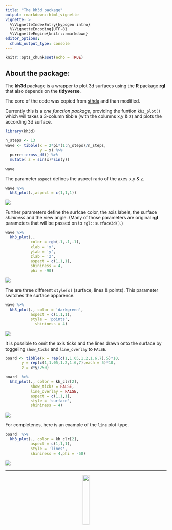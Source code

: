 ```yaml
---
title: "The kh3d package"
output: rmarkdown::html_vignette
vignette: >
  %\VignetteIndexEntry{hypogen intro}
  %\VignetteEncoding{UTF-8}
  %\VignetteEngine{knitr::rmarkdown}
editor_options:
  chunk_output_type: console
---
```


```r
knitr::opts_chunk$set(echo = TRUE)
```

## About the package:

The **kh3d** package is a wrapper to plot 3d surfaces using the **R** package [**rgl**](https://cran.r-project.org/web/packages/rgl/index.html) that also depends on the **tidyverse**.

The core of the code was copied from [sthda](http://www.sthda.com/english/wiki/a-complete-guide-to-3d-visualization-device-system-in-r-r-software-and-data-visualization) and than modified.

Currently this is a *one function package*, providing the funtion `kh3_plot()` which will takes a 3-column tibble (with the columns x,y & z) and plots the according 3d surface.

```r
library(kh3d)

n_steps <- 13
wave <- tibble(x = 2*pi*(1:n_steps)/n_steps,
               y = x) %>%
  purrr::cross_df() %>%
  mutate( z = sin(x)*sin(y))

wave
```

The parameter `aspect` defines the aspect rario of the axes x,y & z.

```r
wave %>%
  kh3_plot(.,aspect = c(1,1,1))
```

![](../man/figures/wave1.png)

Further parameters define the surfcae color, the axis labels, the surface *shininess* and the view angle.
(Many of those parameters are original **rgl** parameters that will be passed on to `rgl::surface3d()`.)

```r
wave %>%
  kh3_plot(.,
           color = rgb(.1,.1,.1), 
           xlab = 'x',
           ylab = 'y',
           zlab = 'z',
           aspect = c(1,1,1),
           shininess = 4,
           phi = -90)
```

![](../man/figures/wave2.png)

The are three different `style[s]` (surface, lines & points).
This parameter switches the surface apparence. 

```r
wave %>%
  kh3_plot(., color = 'darkgreen', 
           aspect = c(1,1,1),
           style = 'points',
             shininess = 4)
```

![](../man/figures/wave3.png)

It is possible to omit the axis ticks and the lines drawn onto the surface by toggeling `show_ticks` and `line_overlay` to `FALSE`.

```r
board <- tibble(x = rep(c(1,1.05,1.2,1.6,7),5)*10,
       y = rep(c(1,1.05,1.2,1.6,7),each = 5)*10,
       z = x*y/250)

board  %>%
  kh3_plot(., color = kh_clr[2],
           show_ticks = FALSE,
           line_overlay = FALSE,
           aspect = c(1,1,1),
           style = 'surface',
           shininess = 4)
```

![](../man/figures/board1.png)

For completenes, here is an example of the `line` plot-type.

```r
board  %>%
  kh3_plot(., color = kh_clr[2], 
           aspect = c(1,1,1),
           style = 'lines',
           shininess = 4,phi = -50)

```

![](../man/figures/board2.png)

------------------------

<center>
<img src = "logo.svg" width = 20% />
</center>
